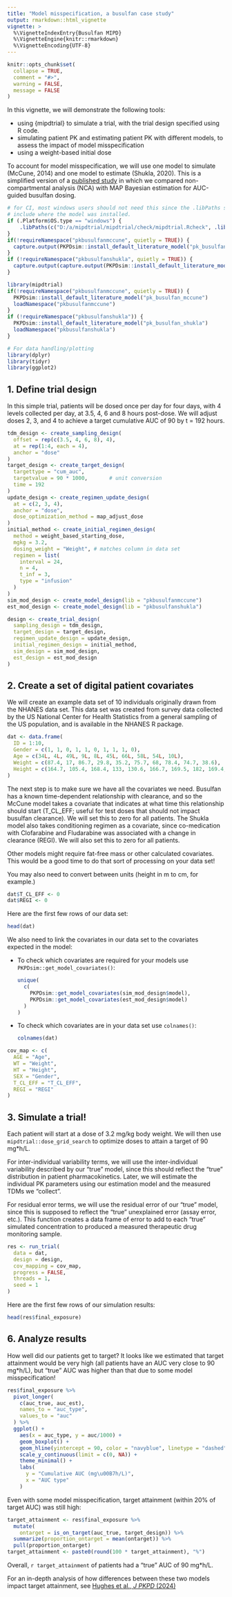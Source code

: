 ```yaml
---
title: "Model misspecification, a busulfan case study"
output: rmarkdown::html_vignette
vignette: >
  %\VignetteIndexEntry{Busulfan MIPD}
  %\VignetteEngine{knitr::rmarkdown}
  %\VignetteEncoding{UTF-8}
---
```


```r
knitr::opts_chunk$set(
  collapse = TRUE,
  comment = "#>",
  warning = FALSE, 
  message = FALSE
)
```

In this vignette, we will demonstrate the following tools:

* using {mipdtrial} to simulate a trial, with the trial design specified using
  R code.
* simulating patient PK and estimating patient PK with different models, to
  assess the impact of model misspecification
* using a weight-based initial dose

To account for model misspecification, we will use one model to simulate
(McCune, 2014) and one model to estimate (Shukla, 2020). This is a simplified
version of a [published
study](https://link.springer.com/article/10.1007/s10928-024-09915-w) in which we
compared non-compartmental analysis (NCA) with MAP Bayesian estimation for
AUC-guided busulfan dosing.

```r
# for CI, most windows users should not need this since the .libPaths should
# include where the model was installed.
if (.Platform$OS.type == "windows") { 
    .libPaths(c("D:/a/mipdtrial/mipdtrial/check/mipdtrial.Rcheck", .libPaths()))
}
if(!requireNamespace("pkbusulfanmccune", quietly = TRUE)) {
  capture.output(PKPDsim::install_default_literature_model("pk_busulfan_mccune"))
}
if (!requireNamespace("pkbusulfanshukla", quietly = TRUE)) {
  capture.output(capture.output(PKPDsim::install_default_literature_model("pk_busulfan_shukla")))
}
```

```r
library(mipdtrial)
if(!requireNamespace("pkbusulfanmccune", quietly = TRUE)) {
  PKPDsim::install_default_literature_model("pk_busulfan_mccune")
  loadNamespace("pkbusulfanmccune")
}
if (!requireNamespace("pkbusulfanshukla")) {
  PKPDsim::install_default_literature_model("pk_busulfan_shukla")
  loadNamespace("pkbusulfanshukla")
}

# For data handling/plotting
library(dplyr)
library(tidyr)
library(ggplot2)

```

## 1. Define trial design

In this simple trial, patients will be dosed once per day for four days, with 4
levels collected per day, at 3.5, 4, 6 and 8 hours post-dose. We will adjust
doses 2, 3, and 4 to achieve a target cumulative AUC of 90 by t = 192 hours.

```r
tdm_design <- create_sampling_design(
  offset = rep(c(3.5, 4, 6, 8), 4),
  at = rep(1:4, each = 4),
  anchor = "dose"
)
target_design <- create_target_design(
  targettype = "cum_auc", 
  targetvalue = 90 * 1000,       # unit conversion
  time = 192
)
update_design <- create_regimen_update_design(
  at = c(2, 3, 4),
  anchor = "dose",
  dose_optimization_method = map_adjust_dose
)
initial_method <- create_initial_regimen_design(
  method = weight_based_starting_dose,
  mgkg = 3.2,
  dosing_weight = "Weight", # matches column in data set
  regimen = list(
    interval = 24,
    n = 4,
    t_inf = 3,
    type = "infusion"
  )
)
sim_mod_design <- create_model_design(lib = "pkbusulfanmccune")
est_mod_design <- create_model_design(lib = "pkbusulfanshukla")

design <- create_trial_design(
  sampling_design = tdm_design,
  target_design = target_design,
  regimen_update_design = update_design,
  initial_regimen_design = initial_method,
  sim_design = sim_mod_design, 
  est_design = est_mod_design
)
```

## 2. Create a set of digital patient covariates

We will create an example data set of 10 individuals originally drawn from the
NHANES data set. This data set was created from survey data collected by the US
National Center for Health Statistics from a general sampling of the US
population, and is available in the NHANES R package.

```r
dat <- data.frame(
  ID = 1:10,
  Gender = c(1, 1, 0, 1, 1, 0, 1, 1, 1, 0),
  Age = c(34L, 4L, 49L, 9L, 8L, 45L, 66L, 58L, 54L, 10L),
  Weight = c(87.4, 17, 86.7, 29.8, 35.2, 75.7, 68, 78.4, 74.7, 38.6),
  Height = c(164.7, 105.4, 168.4, 133, 130.6, 166.7, 169.5, 182, 169.4, 141.8)
)
```

The next step is to make sure we have all the covariates we need. Busulfan has a
known time-dependent relationship with clearance, and so the McCune model takes
a covariate that indicates at what time this relationship should start
(T_CL_EFF; useful for test doses that should not impact busulfan clearance). We
will set this to zero for all patients. The Shukla model also takes conditioning
regimen as a covariate, since co-medication with Clofarabine and Fludarabine was
associated with a change in clearance (REGI). We will also set this to zero for
all patients.

Other models might require fat-free mass or other calculated covariates. This 
would be a good time to do that sort of processing on your data set!

You may also need to convert between units (height in m to cm, for example.)

```r
dat$T_CL_EFF <- 0
dat$REGI <- 0
```

Here are the first few rows of our data set:

```r
head(dat)
```

We also need to link the covariates in our data set to the covariates expected
in the model:

  - To check which covariates are required for your models use
    `PKPDsim::get_model_covariates()`:

    ```r
    unique(
      c(
        PKPDsim::get_model_covariates(sim_mod_design$model),
        PKPDsim::get_model_covariates(est_mod_design$model)
      )
    )
    ```
  
  - To check which covariates are in your data set use `colnames()`:

    ```r
    colnames(dat)
    ```


```r
cov_map <- c(
  AGE = "Age", 
  WT = "Weight", 
  HT = "Height", 
  SEX = "Gender",
  T_CL_EFF = "T_CL_EFF",
  REGI = "REGI"
)

```


## 3. Simulate a trial!

Each patient will start at a dose of 3.2 mg/kg body weight. We will then use
`mipdtrial::dose_grid_search` to optimize doses to attain a target of 90 mg*h/L.

For inter-individual variability terms, we will use the inter-individual
variability described by our "true" model, since this should reflect the
"true" distribution in patient pharmacokinetics. Later, we will estimate
the individual PK parameters using our estimation model and the measured
TDMs we "collect".

For residual error terms, we will use the residual error of our "true" model,
since this is supposed to reflect the "true" unexplained error (assay error, 
etc.). This function creates a data frame of error to add to each "true"
simulated concentration to produced a measured therapeutic drug monitoring 
sample.

```r
res <- run_trial(
  data = dat, 
  design = design,
  cov_mapping = cov_map, 
  progress = FALSE,
  threads = 1,
  seed = 1
)
```

Here are the first few rows of our simulation results:

```r
head(res$final_exposure)
```

## 6. Analyze results

How well did our patients get to target? It looks like we estimated that
target attainment would be very high (all patients have an AUC very close to 
90 mg*h/L), but "true" AUC was higher than that due to some model 
misspecification!

```r
res$final_exposure %>%
  pivot_longer(
    c(auc_true, auc_est),
    names_to = "auc_type",
    values_to = "auc"
  ) %>%
  ggplot() +
    aes(x = auc_type, y = auc/1000) +
    geom_boxplot() +
    geom_hline(yintercept = 90, color = "navyblue", linetype = "dashed") +
    scale_y_continuous(limit = c(0, NA)) +
    theme_minimal() +
    labs(
      y = "Cumulative AUC (mg\u00B7h/L)",
      x = "AUC type"
    )
```

Even with some model misspecification, target attainment (within 20% of target 
AUC) was still high:

```r
target_attainment <- res$final_exposure %>%
  mutate(
    ontarget = is_on_target(auc_true, target_design)) %>%
  summarize(proportion_ontarget = mean(ontarget)) %>%
  pull(proportion_ontarget)
target_attainment <- paste0(round(100 * target_attainment), "%")
```

Overall, `r target_attainment` of patients had a "true" AUC of 90 mg*h/L.

For an in-depth analysis of how differences between these two models impact
target attainment, see [Hughes et al., *J PKPD* (2024)](https://link.springer.com/article/10.1007/s10928-024-09915-w)

